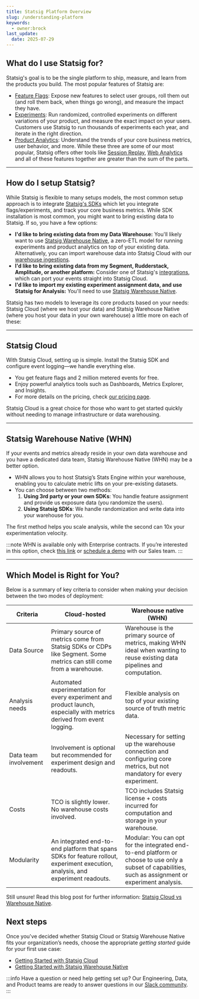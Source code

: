 ```yaml
---
title: Statsig Platform Overview
slug: /understanding-platform
keywords:
  - owner:brock
last_update:
  date: 2025-07-29
---
```


## What do I use Statsig for? 

Statsig's goal is to be the single platform to ship, measure, and learn from the products you build. The most popular features of Statsig are:
 - [Feature Flags](/feature-flags/overview): Expose new features to select user groups, roll them out (and roll them back, when things go wrong), and measure the impact they have. 
 - [Experiments](/experiments-plus/): Run randomized, controlled experiments on different variations of your product, and measure the exact impact on your users. Customers use Statsig to run thousands of experiments each year, and iterate in the right direction.
 - [Product Analytics](/product-analytics/overview/): Understand the trends of your core business metrics, user behavior, and more. 
While these three are some of our most popular, Statsig offers other tools like [Session Replay](/session-replay/overview), [Web Analytics](/webanalytics/overview/) and all of these features together are greater than the sum of the parts.

---

## How do I setup Statsig?

While Statsig is flexible to many setups models, the most common setup approach is to integrate [Statsig's SDKs](sdks/quickstart/) which let you integrate flags/experiments, and track your core business metrics. While SDK installation is most common, you might want to bring existing data to Statsig. If so, you have a few options:
 - **I'd like to bring existing data from my Data Warehouse:** You'll likely want to use [Statsig Warehouse Native](/statsig-warehouse-native/introduction), a zero-ETL model for running experiments and product analytics on top of your existing data. Alternatively, you can import warehouse data into Statsig Cloud with our [warehouse ingestions](https://docs.statsig.com/data-warehouse-ingestion/introduction/).
 - **I'd like to bring existing data from my Segment, Rudderstack, Amplitude, or another platform:** Consider one of Statsig's [integrations](/integrations/introduction), which can port your events straight into Statsig Cloud.
 - **I'd like to import my existing experiment assignment data, and use Statsig for Analysis:** You'll need to use [Statsig Warehouse Native](/statsig-warehouse-native/introduction).

Statsig has two models to leverage its core products based on your needs: Statsig Cloud (where we host your data) and Statsig Warehouse Native (where you host your data in your own warehouse) a little more on each of these:

---

## Statsig Cloud

With Statsig Cloud, setting up is simple. Install the Statsig SDK and configure event logging—we handle everything else.

- You get feature flags and 2 million metered events for free.
- Enjoy powerful analytics tools such as Dashboards, Metrics Explorer, and Insights.
- For more details on the pricing, check [our pricing page](https://www.statsig.com/pricing).

Statsig Cloud is a great choice for those who want to get started quickly without needing to manage infrastructure or data warehousing.

---

## Statsig Warehouse Native (WHN)

If your events and metrics already reside in your own data warehouse and you have a dedicated data team, Statsig Warehouse Native (WHN) may be a better option.

- WHN allows you to host Statsig’s Stats Engine within your warehouse, enabling you to calculate metric lifts on your pre-existing datasets.
- You can choose between two methods:
    1. **Using 3rd party or your own SDKs**: You handle feature assignment and provide us exposure data (you randomize the users).
    2. **Using Statsig SDKs**: We handle randomization and write data into your warehouse for you.

The first method helps you scale analysis, while the second can 10x your experimentation velocity.

:::note
WHN is available only with Enterprise contracts. If you’re interested in this option, check [this link](/statsig-warehouse-native/introduction) or [schedule a demo](https://www.statsig.com/contact/demo) with our Sales team.
:::

---

## Which Model is Right for You?

Below is a summary of key criteria to consider when making your decision between the two modes of deployment:

| Criteria | Cloud-hosted | Warehouse native (WHN) |
| --- | --- | --- |
| Data Source | Primary source of metrics come from Statsig SDKs or CDPs like Segment. Some metrics can still come from a warehouse. | Warehouse is the primary source of metrics, making WHN ideal when wanting to reuse existing data pipelines and computation. |
| Analysis needs | Automated experimentation for every experiment and product launch, especially with metrics derived from event logging. | Flexible analysis on top of your existing source of truth metric data. |
| Data team involvement | Involvement is optional but recommended for experiment design and readouts. | Necessary for setting up the warehouse connection and configuring core metrics, but not mandatory for every experiment. |
| Costs | TCO is slightly lower. No warehouse costs involved. | TCO includes Statsig license + costs incurred for computation and storage in your warehouse. |
| Modularity | An integrated end-to-end platform that spans SDKs for feature rollout, experiment execution, analysis, and experiment readouts. | Modular: You can opt for the integrated end-to-end platform or choose to use only a subset of capabilities, such as assignment or experiment analysis. |

Still unsure! Read this blog post for further information: [Statsig Cloud vs Warehouse Native](https://www.statsig.com/blog/deciding-cloud-hosted-versus-warehouse-native-experimentation-platforms).

## Next steps
Once you've decided whether Statsig Cloud or Statsig Warehouse Native fits your organization’s needs, choose the appropriate *getting started* guide for your first use case:

- [Getting Started with Statsig Cloud](/sdks/getting-started)
- [Getting Started with Statsig Warehouse Native](/statsig-warehouse-native/guides/quick-start)

:::info
Have a question or need help getting set up? Our Engineering, Data, and Product teams are ready to answer questions in our [Slack community](https://www.statsig.com/slack).
:::
